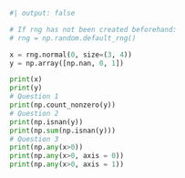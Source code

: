 ```python
#| output: false

# If rng has not been created beforehand:
# rng = np.random.default_rng()

x = rng.normal(0, size=(3, 4))
y = np.array([np.nan, 0, 1])

print(x)
print(y)
# Question 1
print(np.count_nonzero(y))
# Question 2
print(np.isnan(y))
print(np.sum(np.isnan(y)))
# Question 3
print(np.any(x>0))
print(np.any(x>0, axis = 0))
print(np.any(x>0, axis = 1))
```